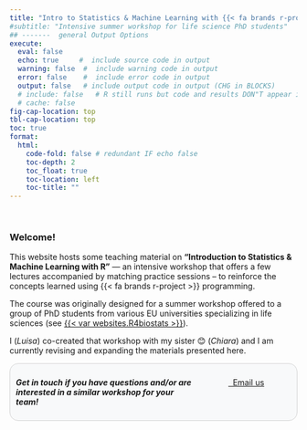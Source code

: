 ```yaml
---
title: "Intro to Statistics & Machine Learning with {{< fa brands r-project >}}"
#subtitle: "Intensive summer workshop for life science PhD students"
## -------  general Output Options
execute:     
  eval: false
  echo: true     #  include source code in output
  warning: false  #  include warning code in output
  error: false    #  include error code in output
  output: false   # include output code in output (CHG in BLOCKS)
  # include: false   # R still runs but code and results DON"T appear in output  
  # cache: false
fig-cap-location: top
tbl-cap-location: top
toc: true
format:
  html:
    code-fold: false # redundant IF echo false 
    toc-depth: 2
    toc_float: true
    toc-location: left
    toc-title: ""
---
```



<!-- ::: {.callout-caution collapse="false"} -->
<!-- Webpage construction in progress... -->
<!-- ::: -->

<br>

### Welcome! 

This website hosts some teaching material on **"Introduction to Statistics & Machine Learning with R"** — an intensive workshop that offers a few lectures accompanied by matching practice sessions -- to reinforce the concepts learned using {{< fa brands r-project >}} programming.

The course was originally designed for a summer workshop offered to a group of PhD students from various EU universities specializing in life sciences (see [{{< var websites.R4biostats >}}]({{< var websites.R4biostats >}})).  

I (*Luisa*) co-created that workshop with my sister 😊 (*Chiara*) and I am currently revising and expanding the materials presented here. 



::: {.custom-border style="border: 1px solid lightgray; padding: 10px; border-radius: 15px; background-color: #f8f9fa;"}
:::: {.columns}

::: {.column width="70%"}
***Get in touch if you have questions and/or are interested in a similar workshop for your team!***
:::

::: {.column width="5%"}
::: 
::: {.column width="25%"}

<!-- bootstrap buttons  -->
<p> <a id="mail-link" href="mailto:lmm76@georgetown.edu"  class="btn btn-dark"> <i class="fa fa-envelope"></i> &nbsp;&nbsp;Email us</a></p>
:::
    
::::
:::





